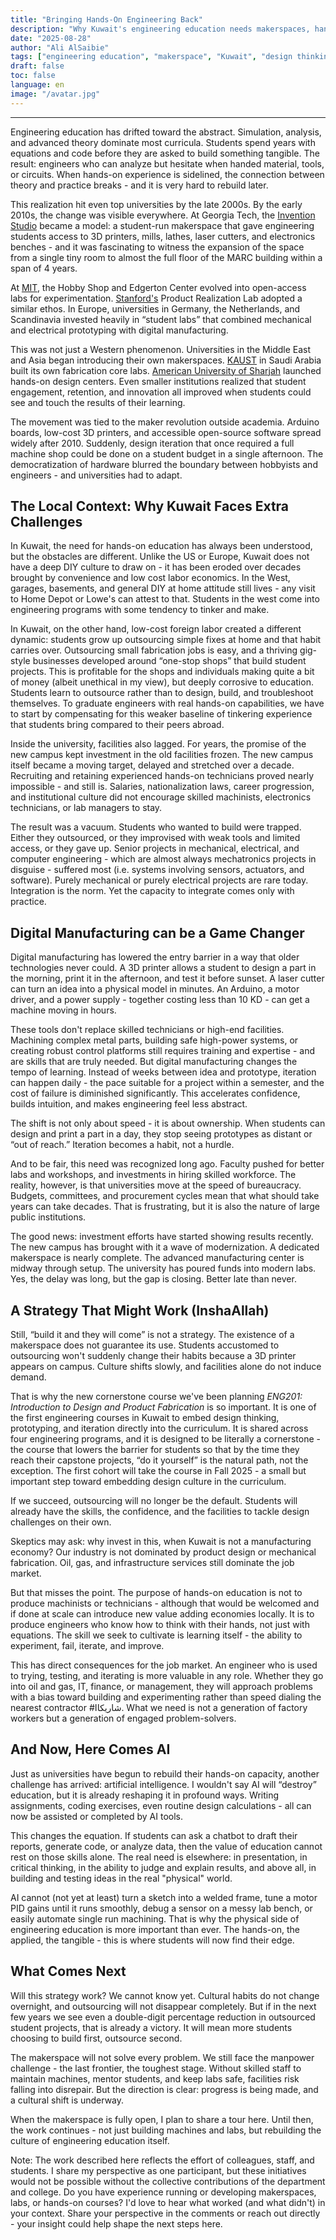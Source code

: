 ---
title: "Bringing Hands-On Engineering Back"
description: "Why Kuwait's engineering education needs makerspaces, hands-on design, and a culture of building."
date: "2025-08-28"
author: "Ali AlSaibie"
tags: ["engineering education", "makerspace", "Kuwait", "design thinking"]
draft: false
toc: false
language: en
image: "/avatar.jpg"
---


---

Engineering education has drifted toward the abstract. Simulation, analysis, and advanced theory dominate most curricula. Students spend years with equations and code before they are asked to build something tangible. The result: engineers who can analyze but hesitate when handed material, tools, or circuits. When hands-on experience is sidelined, the connection between theory and practice breaks - and it is very hard to rebuild later.

This realization hit even top universities by the late 2000s. By the early 2010s, the change was visible everywhere. At Georgia Tech, the [Invention Studio](https://inventionstudio.gatech.edu/)  became a model: a student-run makerspace that gave engineering students access to 3D printers, mills, lathes, laser cutters, and electronics benches - and it was fascinating to witness the expansion of the space from a single tiny room to almost the full floor of the MARC building within a span of 4 years.

At [MIT](https://make.mit.edu/makerspaces), the Hobby Shop and Edgerton Center evolved into open-access labs for experimentation. [Stanford's](https://maker.stanford.edu/) Product Realization Lab adopted a similar ethos. In Europe, universities in Germany, the Netherlands, and Scandinavia invested heavily in “student labs” that combined mechanical and electrical prototyping with digital manufacturing.

This was not just a Western phenomenon. Universities in the Middle East and Asia began introducing their own makerspaces. [KAUST](https://corelabs.kaust.edu.sa/labs/detail/prototyping-product-development-core-lab) in Saudi Arabia built its own fabrication core labs. [American University of Sharjah](https://www.aus.edu/media/news/cen-makerspace-at-aus-fostering-innovation-and-hands-on-learning-in-engineering-education) launched hands-on design centers. Even smaller institutions realized that student engagement, retention, and innovation all improved when students could see and touch the results of their learning.

The movement was tied to the maker revolution outside academia. Arduino boards, low-cost 3D printers, and accessible open-source software spread widely after 2010. Suddenly, design iteration that once required a full machine shop could be done on a student budget in a single afternoon. The democratization of hardware blurred the boundary between hobbyists and engineers - and universities had to adapt.

## The Local Context: Why Kuwait Faces Extra Challenges

In Kuwait, the need for hands-on education has always been understood, but the obstacles are different. Unlike the US or Europe, Kuwait does not have a deep DIY culture to draw on - it has been eroded over decades brought by convenience and low cost labor economics. In the West, garages, basements, and general DIY at home attitude still lives - any visit to Home Depot or Lowe's can attest to that. Students in the west come into engineering programs with some tendency to tinker and make. 

In Kuwait, on the other hand, low-cost foreign labor created a different dynamic: students grow up outsourcing simple fixes at home and that habit carries over. Outsourcing small fabrication jobs is easy, and a thriving gig-style businesses developed around “one-stop shops” that build student projects. This is profitable for the shops and individuals making quite a bit of money (albeit unethical in my view), but deeply corrosive to education. Students learn to outsource rather than to design, build, and troubleshoot themselves. To graduate engineers with real hands-on capabilities, we have to start by compensating for this weaker baseline of tinkering experience that students bring compared to their peers abroad.

Inside the university, facilities also lagged. For years, the promise of the new campus kept investment in the old facilities frozen. The new campus itself became a moving target, delayed and stretched over a decade. Recruiting and retaining experienced hands-on technicians proved nearly impossible - and still is. Salaries, nationalization laws, career progression, and institutional culture did not encourage skilled machinists, electronics technicians, or lab managers to stay.

The result was a vacuum. Students who wanted to build were trapped. Either they outsourced, or they improvised with weak tools and limited access, or they gave up. Senior projects in mechanical, electrical, and computer engineering - which are almost always mechatronics projects in disguise - suffered most (i.e. systems involving sensors, actuators, and software). Purely mechanical or purely electrical projects are rare today. Integration is the norm. Yet the capacity to integrate comes only with practice. 

## Digital Manufacturing can be a Game Changer 

Digital manufacturing has lowered the entry barrier in a way that older technologies never could. A 3D printer allows a student to design a part in the morning, print it in the afternoon, and test it before sunset. A laser cutter can turn an idea into a physical model in minutes. An Arduino, a motor driver, and a power supply - together costing less than 10 KD - can get a machine moving in hours.

These tools don't replace skilled technicians or high-end facilities. Machining complex metal parts, building safe high-power systems, or creating robust control platforms still requires training and expertise - and are skills that are truly needed. But digital manufacturing changes the tempo of learning. Instead of weeks between idea and prototype, iteration can happen daily - the pace suitable for a project within a semester, and the cost of failure is diminished significantly. This accelerates confidence, builds intuition, and makes engineering feel less abstract.

The shift is not only about speed - it is about ownership. When students can design and print a part in a day, they stop seeing prototypes as distant or “out of reach.” Iteration becomes a habit, not a hurdle.

And to be fair, this need was recognized long ago. Faculty pushed for better labs and workshops, and investments in hiring skilled workforce. The reality, however, is that universities move at the speed of bureaucracy. Budgets, committees, and procurement cycles mean that what should take years can take decades. That is frustrating, but it is also the nature of large public institutions.

The good news: investment efforts have started showing results recently. The new campus has brought with it a wave of modernization. A dedicated makerspace is nearly complete. The advanced manufacturing center is midway through setup. The university has poured funds into modern labs. Yes, the delay was long, but the gap is closing. Better late than never.

## A Strategy That Might Work (InshaAllah)

Still, “build it and they will come” is not a strategy. The existence of a makerspace does not guarantee its use. Students accustomed to outsourcing won't suddenly change their habits because a 3D printer appears on campus. Culture shifts slowly, and facilities alone do not induce demand.

That is why the new cornerstone course we've been planning *ENG201: Introduction to Design and Product Fabrication* is so important. It is one of the first engineering courses in Kuwait to embed design thinking, prototyping, and iteration directly into the curriculum. It is shared across four engineering programs, and it is designed to be literally a cornerstone - the course that lowers the barrier for students so that by the time they reach their capstone projects, “do it yourself” is the natural path, not the exception. The first cohort will take the course in Fall 2025 - a small but important step toward embedding design culture in the curriculum.

If we succeed, outsourcing will no longer be the default. Students will already have the skills, the confidence, and the facilities to tackle design challenges on their own.

Skeptics may ask: why invest in this, when Kuwait is not a manufacturing economy? Our industry is not dominated by product design or mechanical fabrication. Oil, gas, and infrastructure services still dominate the job market.

But that misses the point. The purpose of hands-on education is not to produce machinists or technicians - although that would be welcomed and if done at scale can introduce new value adding economies locally. It is to produce engineers who know how to think with their hands, not just with equations. The skill we seek to cultivate is learning itself - the ability to experiment, fail, iterate, and improve.

This has direct consequences for the job market. An engineer who is used to trying, testing, and iterating is more valuable in any role. Whether they go into oil and gas, IT, finance, or management, they will approach problems with a bias toward building and experimenting rather than speed dialing the nearest contractor #شاريكاا. What we need is not a generation of factory workers but a generation of engaged problem-solvers.

## And Now, Here Comes AI
Just as universities have begun to rebuild their hands-on capacity, another challenge has arrived: artificial intelligence. I wouldn't say AI will “destroy” education, but it is already reshaping it in profound ways. Writing assignments, coding exercises, even routine design calculations - all can now be assisted or completed by AI tools.

This changes the equation. If students can ask a chatbot to draft their reports, generate code, or analyze data, then the value of education cannot rest on those skills alone. The real need is elsewhere: in presentation, in critical thinking, in the ability to judge and explain results, and above all, in building and testing ideas in the real "physical" world.

AI cannot (not yet at least) turn a sketch into a welded frame, tune a motor PID gains until it runs smoothly, debug a sensor on a messy lab bench, or easily automate single run machining. That is why the physical side of engineering education is more important than ever. The hands-on, the applied, the tangible - this is where students will now find their edge.

## What Comes Next

Will this strategy work? We cannot know yet. Cultural habits do not change overnight, and outsourcing will not disappear completely. But if in the next few years we see even a double-digit percentage reduction in outsourced student projects, that is already a victory. It will mean more students choosing to build first, outsource second.

The makerspace will not solve every problem. We still face the manpower challenge - the last frontier, the toughest stage. Without skilled staff to maintain machines, mentor students, and keep labs safe, facilities risk falling into disrepair. But the direction is clear: progress is being made, and a cultural shift is underway.

When the makerspace is fully open, I plan to share a tour here. Until then, the work continues - not just building machines and labs, but rebuilding the culture of engineering education itself.

<Callout type="disclaimer" >
Note: The work described here reflects the effort of colleagues, staff, and students. I share my perspective as one participant, but these initiatives would not be possible without the collective contributions of the department and college.
</Callout>

<Callout type="info" title="Join the Conversation">
Do you have experience running or developing makerspaces, labs, or hands-on courses?  
I'd love to hear what worked (and what didn't) in your context. Share your perspective in the comments or reach out directly - your insight could help shape the next steps here.
</Callout>

